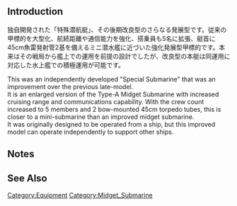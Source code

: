 {{EquipmentInfo}}

==Introduction==
独自開発された「特殊潜航艇」、その後期改良型のさらなる発展型です。従来の甲標的を大型化、航続距離や通信能力を強化、搭乗員も5名に拡張、艇首に45cm魚雷発射管2基を備えるミニ潜水艦に近づいた強化発展型甲標的です。本来はその戦局から艦上での運用を前提の設計でしたが、改良型の本艇は同運用に対応した水上艦での積極運用が可能です。

This was an independently developed "Special Submarine" that was an improvement over the previous late-model.<br>
It is an enlarged version of the Type-A Midget Submarine with increased cruising range and communications capability. With the crew count increased to 5 members and 2 bow-mounted 45cm torpedo tubes, this is closer to a mini-submarine than an improved midget submarine.<br>
It was originally designed to be operated from a ship, but this improved model can operate independently to support other ships.

==Notes==

==See Also==
{{Equipmentlist}}
[[Category:Equipment]]
[[Category:Midget_Submarine]]